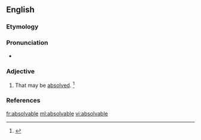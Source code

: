 ==English==

===Etymology===
{{suffix|absolve|able|lang=en}}

===Pronunciation===
* {{a|US}} {{IPA|/æbˈzɑlv.ə.bl̩/|/əbˈzɑlv.ə.bl̩/|lang=en}}

===Adjective===
{{en-adj|-}}

# That may be [[absolve]]d. {{defdate|First attested in the early 19<sup>th</sup> century.}}<ref name=SOED>{{R:SOED5|page=9}}</ref>

===References===
<references/>

[[fr:absolvable]]
[[ml:absolvable]]
[[vi:absolvable]]